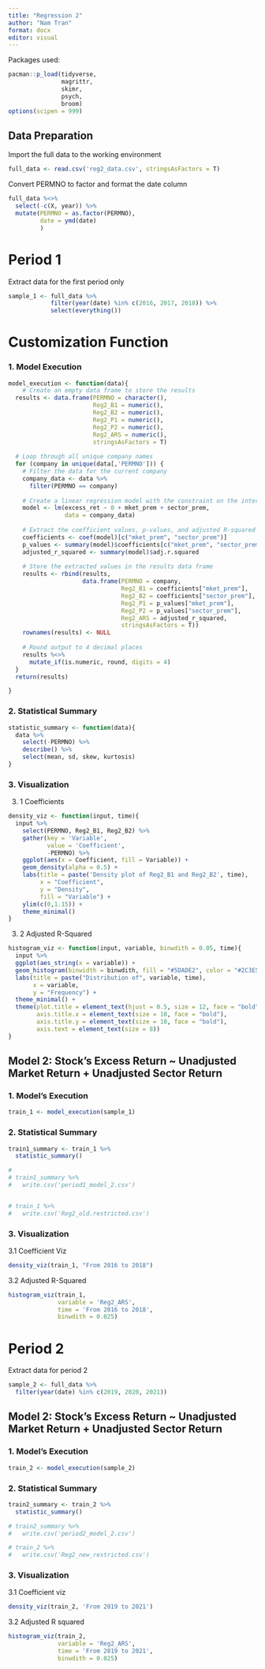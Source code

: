 ```yaml
---
title: "Regression 2"
author: "Nam Tran"
format: docx
editor: visual
---
```


Packages used:

```r
pacman::p_load(tidyverse, 
               magrittr,
               skimr,
               psych,
               broom)
options(scipen = 999)
```

## Data Preparation

Import the full data to the working environment

```r
full_data <- read.csv('reg2_data.csv', stringsAsFactors = T)
```

Convert PERMNO to factor and format the date column

```r
full_data %<>%
  select(-c(X, year)) %>% 
  mutate(PERMNO = as.factor(PERMNO),
         date = ymd(date)
         )
```

# Period 1

Extract data for the first period only

```r

sample_1 <- full_data %>% 
            filter(year(date) %in% c(2016, 2017, 2018)) %>% 
            select(everything())
```

# Customization Function

### 1. Model Execution

```r
model_execution <- function(data){
    # Create an empty data frame to store the results
  results <- data.frame(PERMNO = character(),
                        Reg2_B1 = numeric(),
                        Reg2_B2 = numeric(),
                        Reg2_P1 = numeric(),
                        Reg2_P2 = numeric(),
                        Reg2_ARS = numeric(),
                        stringsAsFactors = T)
  
  # Loop through all unique company names
  for (company in unique(data[,'PERMNO'])) {
    # Filter the data for the current company
    company_data <- data %>%
      filter(PERMNO == company)
  
    # Create a linear regression model with the constraint on the intercept
    model <- lm(excess_ret ~ 0 + mket_prem + sector_prem, 
                data = company_data)
  
    # Extract the coefficient values, p-values, and adjusted R-squared
    coefficients <- coef(model)[c("mket_prem", "sector_prem")]
    p_values <- summary(model)$coefficients[c("mket_prem", "sector_prem"), "Pr(>|t|)"]
    adjusted_r_squared <- summary(model)$adj.r.squared
  
    # Store the extracted values in the results data frame
    results <- rbind(results, 
                     data.frame(PERMNO = company,
                                Reg2_B1 = coefficients["mket_prem"],
                                Reg2_B2 = coefficients["sector_prem"],
                                Reg2_P1 = p_values["mket_prem"],
                                Reg2_P2 = p_values["sector_prem"],
                                Reg2_ARS = adjusted_r_squared,
                                stringsAsFactors = T))
    rownames(results) <- NULL
    
    # Round output to 4 decimal places
    results %<>% 
      mutate_if(is.numeric, round, digits = 4)
  }
  return(results)

}
```

### 2. Statistical Summary

```r
statistic_summary <- function(data){
  data %>% 
    select(-PERMNO) %>% 
    describe() %>% 
    select(mean, sd, skew, kurtosis)
}  
```

### 3. Visualization

3.  1 Coefficients

```r

density_viz <- function(input, time){
  input %>% 
    select(PERMNO, Reg2_B1, Reg2_B2) %>% 
    gather(key = 'Variable',
           value = 'Coefficient',
           -PERMNO) %>% 
    ggplot(aes(x = Coefficient, fill = Variable)) + 
    geom_density(alpha = 0.5) + 
    labs(title = paste('Density plot of Reg2_B1 and Reg2_B2', time),
         x = "Coefficient",
         y = "Density",
         fill = "Variable") + 
    ylim(c(0,1.15)) + 
    theme_minimal()
}

```

3.  2 Adjusted R-Squared

```r

histogram_viz <- function(input, variable, binwdith = 0.05, time){
  input %>%
  ggplot(aes_string(x = variable)) +
  geom_histogram(binwidth = binwdith, fill = "#5DADE2", color = "#2C3E50", alpha = 0.8) +
  labs(title = paste("Distribution of", variable, time),
       x = variable,
       y = "Frequency") +
  theme_minimal() +
  theme(plot.title = element_text(hjust = 0.5, size = 12, face = "bold"),
        axis.title.x = element_text(size = 10, face = "bold"),
        axis.title.y = element_text(size = 10, face = "bold"),
        axis.text = element_text(size = 8))
}

```

## Model 2: Stock's Excess Return \~ Unadjusted Market Return + Unadjusted Sector Return

### 1. Model's Execution

```r
train_1 <- model_execution(sample_1)
```

### 2. Statistical Summary

```r
train1_summary <- train_1 %>% 
  statistic_summary()

# 
# train1_summary %>% 
#   write.csv('period1_model_2.csv')


# train_1 %>% 
#   write.csv('Reg2_old.restricted.csv')
```

### 3. Visualization

3.1 Coefficient Viz

```r
density_viz(train_1, "From 2016 to 2018")
```

3.2 Adjusted R-Squared

```r
histogram_viz(train_1, 
              variable = 'Reg2_ARS',
              time = 'From 2016 to 2018', 
              binwdith = 0.025)
```

# Period 2

Extract data for period 2

```r
sample_2 <- full_data %>% 
  filter(year(date) %in% c(2019, 2020, 2021))
```

## Model 2: Stock's Excess Return \~ Unadjusted Market Return + Unadjusted Sector Return

### 1. Model's Execution

```r
train_2 <- model_execution(sample_2)
```

### 2. Statistical Summary

```r
train2_summary <- train_2 %>% 
  statistic_summary()

# train2_summary %>% 
#   write.csv('period2_model_2.csv')

# train_2 %>% 
#   write.csv('Reg2_new_restricted.csv')
```

### 3. Visualization

3.1 Coefficient viz

```r
density_viz(train_2, 'From 2019 to 2021')
```

3.2 Adjusted R squared

```r
histogram_viz(train_2, 
              variable = 'Reg2_ARS',
              time = 'From 2019 to 2021', 
              binwdith = 0.025)
```
